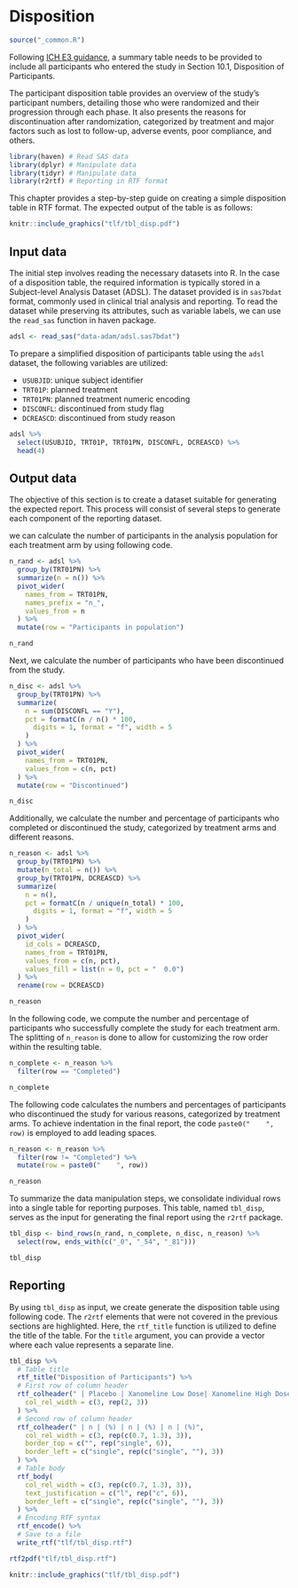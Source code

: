 # Disposition {#sec-disposition}

```r
source("_common.R")
```

Following [ICH E3 guidance](https://database.ich.org/sites/default/files/E3_Guideline.pdf),
a summary table needs to be provided to include all participants who entered the study in Section 10.1, Disposition of Participants.

The participant disposition table provides an overview of the study's participant numbers, 
detailing those who were randomized and their progression through each phase. 
It also presents the reasons for discontinuation after randomization, 
categorized by treatment and major factors such as 
lost to follow-up, adverse events, poor compliance, and others.

```r
library(haven) # Read SAS data
library(dplyr) # Manipulate data
library(tidyr) # Manipulate data
library(r2rtf) # Reporting in RTF format
```

This chapter provides a step-by-step guide on creating a simple disposition table in RTF format.
The expected output of the table is as follows:

```r
knitr::include_graphics("tlf/tbl_disp.pdf")
```

## Input data 

The initial step involves reading the necessary datasets into R. 
In the case of a disposition table, 
the required information is typically stored in a Subject-level Analysis Dataset (ADSL). 
The dataset provided is in `sas7bdat` format, commonly used in clinical trial analysis and reporting. 
To read the dataset while preserving its attributes, such as variable labels, 
we can use the `read_sas` function in haven package.

```r
adsl <- read_sas("data-adam/adsl.sas7bdat")
```

To prepare a simplified disposition of participants table using the `adsl` dataset, the following variables are utilized:

- `USUBJID`: unique subject identifier
- `TRT01P`: planned treatment
- `TRT01PN`: planned treatment numeric encoding
- `DISCONFL`: discontinued from study flag
- `DCREASCD`: discontinued from study reason

```r
adsl %>%
  select(USUBJID, TRT01P, TRT01PN, DISCONFL, DCREASCD) %>%
  head(4)
```

## Output data 

The objective of this section is to create a dataset suitable for generating the expected report. 
This process will consist of several steps to generate each component of the reporting dataset.

we can calculate the number of participants 
in the analysis population for each treatment arm by using following code.

```r
n_rand <- adsl %>%
  group_by(TRT01PN) %>%
  summarize(n = n()) %>%
  pivot_wider(
    names_from = TRT01PN,
    names_prefix = "n_",
    values_from = n
  ) %>%
  mutate(row = "Participants in population")

n_rand
```

Next, we calculate the number of participants who have been discontinued from the study.

```r
n_disc <- adsl %>%
  group_by(TRT01PN) %>%
  summarize(
    n = sum(DISCONFL == "Y"),
    pct = formatC(n / n() * 100,
      digits = 1, format = "f", width = 5
    )
  ) %>%
  pivot_wider(
    names_from = TRT01PN,
    values_from = c(n, pct)
  ) %>%
  mutate(row = "Discontinued")

n_disc
```

Additionally, we calculate the number and percentage of participants
who completed or discontinued the study, categorized by treatment arms and different reasons.

```r
n_reason <- adsl %>%
  group_by(TRT01PN) %>%
  mutate(n_total = n()) %>%
  group_by(TRT01PN, DCREASCD) %>%
  summarize(
    n = n(),
    pct = formatC(n / unique(n_total) * 100,
      digits = 1, format = "f", width = 5
    )
  ) %>%
  pivot_wider(
    id_cols = DCREASCD,
    names_from = TRT01PN,
    values_from = c(n, pct),
    values_fill = list(n = 0, pct = "  0.0")
  ) %>%
  rename(row = DCREASCD)

n_reason
```

In the following code, we compute the number and percentage of participants 
who successfully complete the study for each treatment arm. 
The splitting of `n_reason` is done to allow for customizing the row order within the resulting table.

```r
n_complete <- n_reason %>%
  filter(row == "Completed")

n_complete
```

The following code calculates the numbers and percentages of participants 
who discontinued the study for various reasons, categorized by treatment arms. 
To achieve indentation in the final report, 
the code `paste0("    ", row)` is employed to add leading spaces.

```r
n_reason <- n_reason %>%
  filter(row != "Completed") %>%
  mutate(row = paste0("    ", row))

n_reason
```


To summarize the data manipulation steps, 
we consolidate individual rows into a single table for reporting purposes. 
This table, named `tbl_disp`, 
serves as the input for generating the final report using the `r2rtf` package.

```r
tbl_disp <- bind_rows(n_rand, n_complete, n_disc, n_reason) %>%
  select(row, ends_with(c("_0", "_54", "_81")))

tbl_disp
```

## Reporting 

By using `tbl_disp` as input, we create generate the disposition table using following code.
The `r2rtf` elements that were not covered in the previous sections are highlighted.
Here, the `rtf_title` function is utilized to define the title of the table. 
For the `title` argument, 
you can provide a vector where each value represents a separate line. 


```r
tbl_disp %>%
  # Table title
  rtf_title("Disposition of Participants") %>%
  # First row of column header
  rtf_colheader(" | Placebo | Xanomeline Low Dose| Xanomeline High Dose",
    col_rel_width = c(3, rep(2, 3))
  ) %>%
  # Second row of column header
  rtf_colheader(" | n | (%) | n | (%) | n | (%)",
    col_rel_width = c(3, rep(c(0.7, 1.3), 3)),
    border_top = c("", rep("single", 6)),
    border_left = c("single", rep(c("single", ""), 3))
  ) %>%
  # Table body
  rtf_body(
    col_rel_width = c(3, rep(c(0.7, 1.3), 3)),
    text_justification = c("l", rep("c", 6)),
    border_left = c("single", rep(c("single", ""), 3))
  ) %>%
  # Encoding RTF syntax
  rtf_encode() %>%
  # Save to a file
  write_rtf("tlf/tbl_disp.rtf")
```

```r
rtf2pdf("tlf/tbl_disp.rtf")
```

```r
knitr::include_graphics("tlf/tbl_disp.pdf")
```


